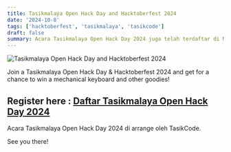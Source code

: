 ```yaml
---
title: Tasikmalaya Open Hack Day and Hacktoberfest 2024
date: '2024-10-8'
tags: ['hacktoberfest', 'tasikmalaya', 'tasikcode']
draft: false
summary: Acara Tasikmalaya Open Hack Day 2024 juga telah terdaftar di Major League Hacking sebagai bagian dari rangkaian Hacktoberfest internasional
---
```


![Tasikmalaya Open Hack Day and Hacktoberfest 2024](https://tasikcode.com/static/images/tasikmalaya-hacktoberfest-2024.jpg)

Join a Tasikmalaya Open Hack Day & Hacktoberfest 2024  and get for a chance to win a mechanical keyboard  and other goodies! 

## Register here : [Daftar Tasikmalaya Open Hack Day 2024](https://forms.gle/1UPL8iRSTa26TLra7)

Acara Tasikmalaya Open Hack Day 2024 di arrange oleh TasikCode.

See you there!
